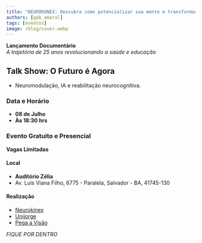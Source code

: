 ```yaml
---
title: "NEUROKONEX: Descubra como potencializar sua mente e transformar sua vida"
authors: [gab_amaral]
tags: [eventos]
image: /blog/cover.webp
---
```


**Lançamento Documentário**  
*A trajetória de 25 anos revolucionando a saúde e educação*

## Talk Show: O Futuro é Agora
- Neuromodulação, IA e reabilitação neurocognitiva.

### Data e Horário
- **08 de Julho**
- **Às 18:30 hrs**

### Evento Gratuito e Presencial
**Vagas Limitadas**

#### Local
- **Auditório Zélia**
- Av. Luis Viana Filho, 6775 - Paralela, Salvador - BA, 41745-130

#### Realização
- [Neurokinex](https://www.instagram.com/p/DJScbfAxO-Q/?igsh=ajVrcWp6a3FhcGNk)
- [Unijorge](https://www.instagram.com/p/DJSbYwARhN-/?igsh=MTdibThzMzc4ejN4eA==)
- [Pega a Visão](https://www.instagram.com/p/DJSbPBIRyCy/?igsh=aTg4bm9ocWRhdXVr)

*FIQUE POR DENTRO*